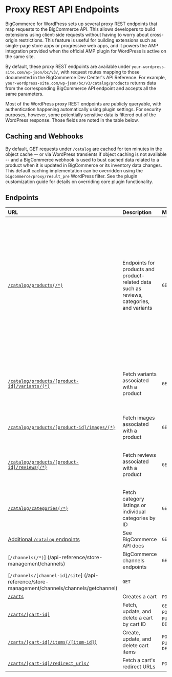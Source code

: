 # Proxy REST API Endpoints

BigCommerce for WordPress sets up several proxy REST endpoints that map requests to the BigCommerce API. This allows developers to build extensions using client-side requests without having to worry about cross-origin restrictions. This feature is useful for building extensions such as single-page store apps or progressive web apps, and it powers the AMP integration provided when the official AMP plugin for WordPress is active on the same site.

By default, these proxy REST endpoints are available under `your-wordpress-site.com/wp-json/bc/v3/`, with request routes mapping to those documented in the BigCommerce Dev Center's API Reference. For example, `your-wordpress-site.com/wp-json/bc/v3/catalog/products` returns data from the corresponding BigCommerce API endpoint and accepts all the same parameters.

Most of the WordPress proxy REST endpoints are publicly queryable, with authentication happening automatically using plugin settings. For security purposes, however, some potentially sensitive data is filtered out of the WordPress response. Those fields are noted in the table below.

## Caching and Webhooks

By default, GET requests under `/catalog` are cached for ten minutes in the object cache -- or via WordPress transients if object caching is not available -- and a BigCommerce webhook is used to bust cached data related to a product when it is updated in BigCommerce or its inventory data changes. This default caching implementation can be overridden using the `bigcommerce/proxy/result_pre` WordPress filter. See the plugin customization guide for details on overriding core plugin functionality.

## Endpoints

|URL|Description|Methods|Excluded Fields
|:-|:-|:-|:-|
|[`/catalog/products(/*)`](/api-reference/catalog/products/getproducts)|Endpoints for products and product-related data such as reviews, categories, and variants|`GET`|bin_picking_number, cost_price, date_created, date_modified, inventory_tracking, layout_file, product_tax_code, search_keywords, sku_id, tax_class_id, total_sold, view_count; **If price_id_hidden is true**: map_price, price, retail_price, sale_price; **If is_condition_shown is false**: condition; **If is_preorder_only is true**: preorder_message, prorder_release_date
|[`/catalog/products/[product-id]/variants/(*)`](/api-reference/catalog/catalog/product-variants/getvariantsbyproductid)|Fetch variants associated with a product|`GET`|cost_price, sku_id; **If associated product's is_price_hidden is true**: calculated_price, map_price, price, retail_price, sale_price
|[`/catalog/products/[product-id]/images/(*)`](/api-reference/catalog/catalog/product-images/getproductimages)|Fetch images associated with a product|`GET`|date_modified
|[`/catalog/products/[product-id]/reviews(/*)`](/api-reference/store-management/catalog/product-reviews/getproductreviews)|Fetch reviews associated with a product|`GET`|date_created, date_modifed, date_reviewed, email, status (**note: reviews are filtered out if status is not `approved`**)
|[`/catalog/categories(/*)`](/api-reference/catalog/catalog/category/getcategories)|Fetch category listings or individual categories by ID|`GET`|views
|[Additional `/catalog` endpoints](/api-reference/catalog/cataloghttps://developer.bigcommerce.com/api-reference/02db3ddfc6be7-get-all-product-variants)| See BigCommerce API docs |`GET`
|[`/channels(/*)`] (/api-reference/store-management/channels)|BigCommerce channels endpoints|`GET`
|[`/channels/[channel-id]/site`] (/api-reference/store-management/channels/channels/getchannel)|`GET`|
|[`/carts`](/api-reference/cart-checkout/server-server-cart-api/cart/createacart)|Creates a cart|`POST`, `PUT`
|[`/carts/[cart-id]`](/api-reference/cart-checkout/server-server-cart-api/cart/getacart)|Fetch, update, and delete a cart by cart ID|`GET`, `POST`, `PUT`, `DELETE`|
|[`/carts/[cart-id]/items(/[item-id])`](/api-reference/cart-checkout/server-server-cart-api/cart/createacart)|Create, update, and delete cart items|`POST`, `PUT`, `DELETE`|
|[`/carts/[cart-id]/redirect_urls/`](/api-reference/cart-checkout/server-server-cart-api/cart-redirect-urls/createcartredirecturl)|Fetch a cart's redirect URLs|`POST`, `PUT`|
